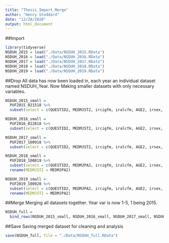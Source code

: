 ```yaml
---
title: "Thesis_Import_Merge"
author: "Henry Stoddard"
date: "12/28/2020"
output: html_document
---
```

##Import
```r
library(tidyverse)
NSDUH_2015 = load("./Data/NSDUH_2015.RData")
NSDUH_2016 = load("./Data/NSDUH_2016.RData")
NSDUH_2017 = load("./Data/NSDUH_2017.RData")
NSDUH_2018 = load("./Data/NSDUH_2018.RData")
NSDUH_2019 = load("./Data/NSDUH_2019.RData")
```

##Drop
All data has now been loaded in, each year an individual dataset named NSDUH_Year.
Now Making smaller datasets with only necessary variables.
```r
NSDUH_2015_small =
  PUF2015_021518 %>% 
  subset(select = c(QUESTID2, MEDMJST2, ircigfm, iralcfm, AGE2, irsex, NEWRACE2, PDEN10, ANALWT_C, VESTR, VEREP))

NSDUH_2016_small =
  PUF2016_022818 %>% 
  subset(select = c(QUESTID2, MEDMJST2, ircigfm, iralcfm, AGE2, irsex, NEWRACE2, PDEN10, ANALWT_C, VESTR, VEREP))

NSDUH_2017_small =
  PUF2017_100918 %>% 
  subset(select = c(QUESTID2, MEDMJST2, ircigfm, iralcfm, AGE2, irsex, NEWRACE2, PDEN10, ANALWT_C, VESTR, VEREP))

NSDUH_2018_small =
  PUF2018_100819 %>% 
  subset(select = c(QUESTID2, MEDMJPA2, ircigfm, iralcfm, AGE2, irsex, NEWRACE2, PDEN10, ANALWT_C, VESTR, VEREP)) %>% 
  rename(MEDMJST2 = MEDMJPA2)

NSDUH_2019_small =
  PUF2019_100920 %>% 
  subset(select = c(QUESTID2, MEDMJPA2, ircigfm, iralcfm, AGE2, irsex, NEWRACE2, PDEN10, ANALWT_C, VESTR, VEREP))%>% 
  rename(MEDMJST2 = MEDMJPA2)
```

##Merge
Merging all datasets together. Year var is now 1-5, 1 being 2015.
```r
NSDUH_full =
  bind_rows(NSDUH_2015_small, NSDUH_2016_small, NSDUH_2017_small, NSDUH_2018_small, NSDUH_2019_small, .id = "Year")
```

##Save
Saving merged dataset for cleaning and analysis
```r
save(NSDUH_full, file = "./Data/NSDUH_full.RData")
```

